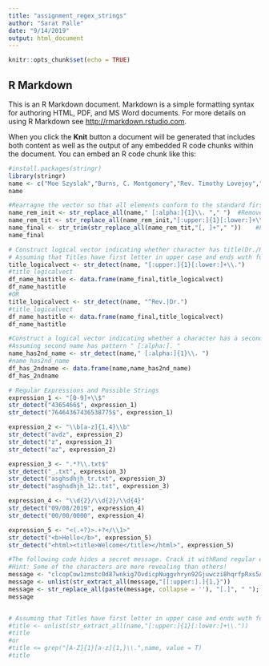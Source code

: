 ```yaml
---
title: "assignment_regex_strings"
author: "Sarat Palle"
date: "9/14/2019"
output: html_document
---
```


```r
knitr::opts_chunk$set(echo = TRUE)
```

## R Markdown

This is an R Markdown document. Markdown is a simple formatting syntax for authoring HTML, PDF, and MS Word documents. For more details on using R Markdown see <http://rmarkdown.rstudio.com>.

When you click the **Knit** button a document will be generated that includes both content as well as the output of any embedded R code chunks within the document. You can embed an R code chunk like this:

```r
#install.packages(stringr)
library(stringr)
name <- c("Moe Szyslak","Burns, C. Montgomery","Rev. Timothy Lovejoy","Ned Flanders","Simpson, Homer","Dr. Julius Hibbert")
name

#Rearragne the vector so that all elements conform to the standard firstname lastname
name_rem_init <- str_replace_all(name," [:alpha:]{1}\\. "," ")  #Remove Initials
name_rem_tit <- str_replace_all(name_rem_init,"[:upper:]{1}[:lower:]+\\."," ")  #Remove Titles
name_final <- str_trim(str_replace_all(name_rem_tit,"[, ]+"," "))    #Format by removing , and delete white spaces
name_final

# Construct logical vector indicating whether character has title(Dr./ReVetc)
# Assuming that Titles have first letter in upper case and ends wuth full stop
title_logicalvect <- str_detect(name, "[:upper:]{1}[:lower:]+\\.")
#title_logicalvect
df_name_hastitle <- data.frame(name_final,title_logicalvect)
df_name_hastitle
#OR
title_logicalvect <- str_detect(name, "^Rev.|Dr.")
#title_logicalvect
df_name_hastitle <- data.frame(name_final,title_logicalvect)
df_name_hastitle

#Construct a logical vector indicating whether a character has a second name
#Assuming second name has pattern " [:alpha:]. "
name_has2nd_name <- str_detect(name," [:alpha:]{1}\\. ")  
#name_has2nd_name
df_has_2ndname <- data.frame(name,name_has2nd_name)
df_has_2ndname

# Regular Expressions and Possible Strings
expression_1 <- "[0-9]+\\$"
str_detect("4365466$", expression_1)
str_detect("76464367436538775$", expression_1)

expression_2 <- "\\b[a-z]{1,4}\\b"
str_detect("avdz", expression_2)
str_detect("z", expression_2)
str_detect("az", expression_2)

expression_3 <- ".*?\\.txt$"
str_detect("_.txt", expression_3)
str_detect("asghsdhjh_tr.txt", expression_3)
str_detect("asghsdhjh_12:.txt", expression_3)

expression_4 <- "\\d{2}/\\d{2}/\\d{4}"
str_detect("09/08/2019", expression_4)
str_detect("00/00/0000", expression_4)

expression_5 <- "<(.+?)>.+?</\\1>"
str_detect("<b>Hello</b>", expression_5)
str_detect("<html><title>Welcome</title></html>", expression_5)

#The following code hides a secret message. Crack it withRand regular expressions.
#Hint: Some of the characters are more revealing than others!
message <- "clcopCow1zmstc0d87wnkig7OvdicpNuggvhryn92Gjuwczi8hqrfpRxs5Aj5dwpn0TanwoUwisdij7Lj8kpf03AT5Idr3coc0bt7yczjatOaootj55t3Nj3ne6c4Sfek.r1w1YwwojigOd6vrfUrbz2.2bkAnbhzgv4R9i05zEcrop.wAgnb.SqoU65fPa1otfb7wEm24k6t3sR9zqe5fy89n6Nd5t9kc4fE905gmc4Rgxo5nhDk!gr"
message <- unlist(str_extract_all(message,"[[:upper:].]{1,}"))
message <- str_replace_all(paste(message, collapse = ''), "[.]", " ");
message


# Assuming that Titles have first letter in upper case and ends wuth full stop
#title <- unlist(str_extract_all(name,"[:upper:]{1}[:lower:]+\\."))
#title
#or
#title <= grep("[A-Z]{1}[a-z]{1,}\\.",name, value = T)
#title

```
